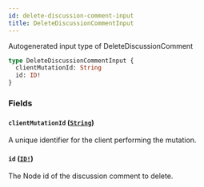 ```yaml
---
id: delete-discussion-comment-input
title: DeleteDiscussionCommentInput
---
```


Autogenerated input type of DeleteDiscussionComment

```graphql
type DeleteDiscussionCommentInput {
  clientMutationId: String
  id: ID!
}
```

### Fields

#### `clientMutationId` ([`String`](/docs/api/scalars/string))

A unique identifier for the client performing the mutation.

#### `id` ([`ID!`](/docs/api/scalars/id))

The Node id of the discussion comment to delete.
